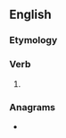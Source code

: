 ==English==

===Etymology===
{{suffix|en|arise|eth|nocat=1}}

===Verb===
{{head|en|verb form}}

# {{en-archaic third-person singular of|arise}}

===Anagrams===
* {{anagrams|en|a=aehirst|Heratis|Taheris|hastier|raiseth|sheriat}}
